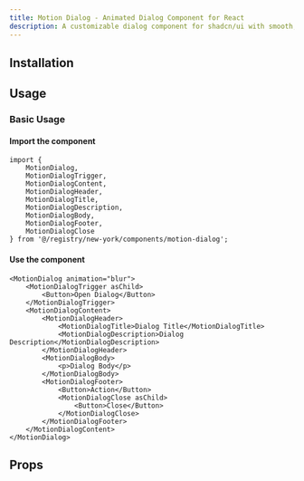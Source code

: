 ```yaml
---
title: Motion Dialog - Animated Dialog Component for React
description: A customizable dialog component for shadcn/ui with smooth, interruptible animations for opening and closing, powered by Framer Motion.
---
```



<ComponentPreview name="motion-dialog-demo" />

## Installation

<InstalationDocs name="motion-dialog" filepath="components/ui" />

## Usage

### Basic Usage

#### Import the component

```tsx
import {
    MotionDialog,
    MotionDialogTrigger,
    MotionDialogContent,
    MotionDialogHeader,
    MotionDialogTitle,
    MotionDialogDescription,
    MotionDialogBody,
    MotionDialogFooter,
    MotionDialogClose
} from '@/registry/new-york/components/motion-dialog';
```

#### Use the component

```tsx
<MotionDialog animation="blur">
    <MotionDialogTrigger asChild>
        <Button>Open Dialog</Button>
    </MotionDialogTrigger>
    <MotionDialogContent>
        <MotionDialogHeader>
            <MotionDialogTitle>Dialog Title</MotionDialogTitle>
            <MotionDialogDescription>Dialog Description</MotionDialogDescription>
        </MotionDialogHeader>
        <MotionDialogBody>
            <p>Dialog Body</p>
        </MotionDialogBody>
        <MotionDialogFooter>
            <Button>Action</Button>
            <MotionDialogClose asChild>
                <Button>Close</Button>
            </MotionDialogClose>
        </MotionDialogFooter>
    </MotionDialogContent>
</MotionDialog>
```

## Props

<PropsTable name="MotionDialogProps" filename="motion-dialog" />
